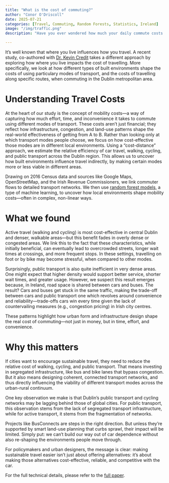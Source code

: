 ```yaml
---
title: "What is the cost of commuting?"
author: "Conor O'Driscoll"
date: 2025-07-21
categories: [Travel, Commuting, Random Forests, Statistics, Ireland]
image: "/img/traffic.png"
description: "Have you ever wondered how much your daily commute costs you? This post may provide you with some answers."

---
```


It’s well known that where you live influences how you travel. A recent study, co-authored with [Dr. Kevin Credit](https://www.maynoothuniversity.ie/faculty-social-sciences/our-people/kevin-credit) takes a different approach by exploring how where you live impacts the cost of travelling. More specifically, we look at how different types of built environments shape the costs of using particulary modes of transport, and the costs of travelling along specific routes, when commuting in the Dublin metropolitan area.


Understanding Travel Costs
======

At the heart of our study is the concept of mobility costs—a way of capturing how much effort, time, and inconvenience it takes to commute using different modes of transport. These costs aren’t just financial; they reflect how infrastructure, congestion, and land-use patterns shape the real-world effectiveness of getting from A to B. Rather than looking only at which transport modes people choose, we focus on how cost-effective those modes are in different local environments. Using a “cost-distance” approach, we estimate the relative efficiency of car travel, walking, cycling, and public transport across the Dublin region. This allows us to uncover how built environments influence travel indirectly, by making certain modes more or less viable in different areas.

Drawing on 2016 Census data and sources like Google Maps, OpenStreetMap, and the Irish Revenue Commissioners, we link commuter flows to detailed transport networks. We then use [random forest models](https://arxiv.org/abs/2402.01502), a type of machine learning, to uncover how local environments shape mobility costs—often in complex, non-linear ways.


What we found
======

Active travel (walking and cycling) is most cost-effective in central Dublin and denser, walkable areas—but this benefit fades in overly dense or congested areas. We link this to the fact that these characteristics, while initially beneficial, can eventually lead to overcrowded streets, longer wait times at crossings, and more frequent stops. In these settings, travelling on foot or by bike may become stressful, when compared to other modes.

Surprisingly, public transport is also quite inefficient in very dense areas. One might expect that higher density would support better service, shorter wait times, and greater usage. However, we suspect this result emerges because, in Ireland, road space is shared between cars and buses. The result? Cars and buses get stuck in the same traffic, making the trade-off between cars and public transport one which revolves around convenience and reliability—trade-offs cars win every time given the lack of countervailing measures (e.g., congestion pricing) in Irish city centres.

These patterns highlight how urban form and infrastructure design shape the real cost of commuting—not just in money, but in time, effort, and convenience.


Why this matters
======

If cities want to encourage sustainable travel, they need to reduce the relative cost of walking, cycling, and public transport. That means investing in segregated infrastructure, like bus and bike lanes that bypass congestion. But it also means designing coherent, connected transport networks, and thus directly influencing the viability of different transport modes across the urban-rural continuum.

One key observation we make is that Dublin's public transport and cycling networks may be lagging behind those of global cities. For public transport, this observation stems from the lack of segregated transport infrastructure, while for active transport, it stems from the fragmentation of networks. 

Projects like BusConnects are steps in the right direction. But unless they’re supported by smart land-use planning that curbs sprawl, their impact will be limited. Simply put: we can’t build our way out of car dependence without also re-shaping the environments people move through.

For policymakers and urban designers, the message is clear: making sustainable travel easier isn’t just about offering alternatives: it’s about making those alternatives cost-effective, reliable, and competitive with the car.

For the full technical details, please refer to the [full paper](https://doi.org/10.1016/j.jtrangeo.2024.103870).
